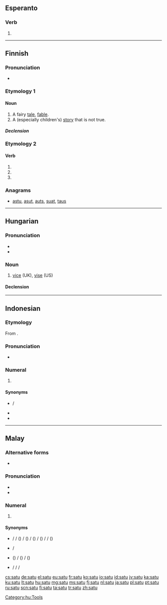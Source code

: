 {{also|sātu|Satu}}
==Esperanto==

===Verb===
{{head|eo}}

# {{eo-form of|sat|u}}

----

==Finnish==

===Pronunciation===
* {{rhymes|ɑtu|lang=fi}}

===Etymology 1===

====Noun====
{{head|fi|noun}}

# A fairy [[tale]], [[fable]].
# A (especially children's) [[story]] that is not true.

=====Declension=====
{{fi-decl-valo|sa|t|d|u}}

===Etymology 2===

====Verb====
{{head|fi|verb form}}

# {{fi-form of|type=verb|mood=indicative|tense=present connegative|[[sattua]]}}
# {{fi-form of|type=verb|pr=second-person|pl=singular|mood=imperative|tense=present|[[sattua]]}}
# {{fi-form of|type=verb|pr=second-person|pl=singular|mood=imperative|tense=present connegative|[[sattua]]}}

===Anagrams===
* [[astu#Finnish|astu]], [[asut#Finnish|asut]], [[auts#Finnish|auts]], [[suat#Finnish|suat]], [[taus#Finnish|taus]]

----

==Hungarian==

===Pronunciation===
* {{IPA|/ˈʃɒtu/|lang=hu}}
* {{hyphenation|sa|tu}}

===Noun===
{{hu-noun|k}}

# [[vice]] (UK), [[vise]] (US)

====Declension====
{{hu-decl-k-back|sat|u}}{{hu-pos-tok|satu}}

[[Category:hu:Tools]]

----

==Indonesian==
{{cardinalbox|id|0|1|2|nol|dua}}

===Etymology===
From {{etyl|ms|id}} {{term|satu|lang=ms}}.

===Pronunciation===
* {{audio|Id-satu.ogg|audio}}

===Numeral===
{{head|id|numeral}}

# {{cardinal|lang=id}} {{l|en|one}}

====Synonyms====
* {{l|id|esa}} / {{l|id|sa}}
* {{l|id|tunggal}}
* {{l|id|eka}}

----

==Malay==
{{cardinalbox|ms|0|1|2|kosong|dua}}

===Alternative forms===
* {{l|ms|ساتو|sc=Arab}}

===Pronunciation===
* {{IPA|/satu/|lang=ms}}
* {{rhymes|atu|tu|u|lang=ms}}

===Numeral===
{{head|ms|numeral}}

# {{cardinal|lang=ms}} {{l|en|one}}

====Synonyms====
* {{l|ms|esa}} / {{l|ms|ĕsă}} / {{l|ms|se}} ({{l|ms|se-}}) / {{l|ms|sĕ}} ({{l|ms|sĕ-}}) / {{l|ms|sa}} ({{l|ms|sa-}}) / {{l|ms|să}} ({{l|ms|să-}}) / {{l|ms|اسا|sc=Arab}} / {{l|ms|س|sc=Arab}} ({{l|ms|س-|sc=Arab}})
* {{l|ms|tunggal}} / {{l|ms|توڠݢل|sc=Arab}}
* {{l|ms|eka}} ({{l|ms|eka-}}) / {{l|ms|ekă-}} ({{l|ms|ekă-}}) / {{l|ms|ايک|sc=Arab}} ({{l|ms|ايک-|sc=Arab}})
* {{l|ms|ahad}} / {{l|ms|wahid}} / {{l|ms|احد|sc=Arab}} / {{l|ms|واحد|sc=Arab}}

[[cs:satu]]
[[de:satu]]
[[el:satu]]
[[eu:satu]]
[[fr:satu]]
[[ko:satu]]
[[io:satu]]
[[id:satu]]
[[jv:satu]]
[[ka:satu]]
[[ku:satu]]
[[lt:satu]]
[[hu:satu]]
[[mg:satu]]
[[ms:satu]]
[[fj:satu]]
[[nl:satu]]
[[ja:satu]]
[[pl:satu]]
[[pt:satu]]
[[ru:satu]]
[[scn:satu]]
[[fi:satu]]
[[ta:satu]]
[[tr:satu]]
[[zh:satu]]